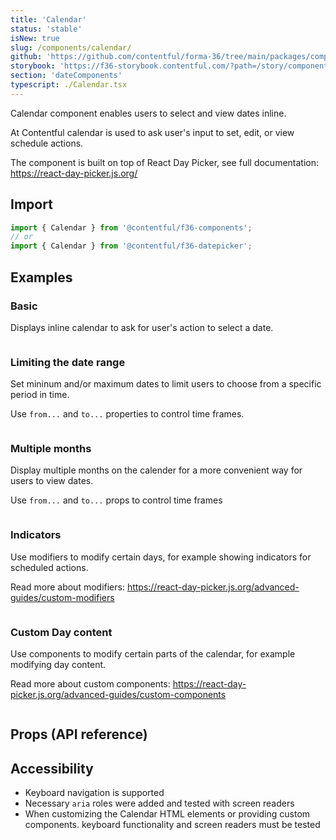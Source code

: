 ```yaml
---
title: 'Calendar'
status: 'stable'
isNew: true
slug: /components/calendar/
github: 'https://github.com/contentful/forma-36/tree/main/packages/components/datepicker/src/Calendar'
storybook: 'https://f36-storybook.contentful.com/?path=/story/components-datepicker-calendar--default'
section: 'dateComponents'
typescript: ./Calendar.tsx
---
```


Calendar component enables users to select and view dates inline.

At Contentful calendar is used to ask user's input to set, edit, or view schedule actions.

The component is built on top of React Day Picker, see full documentation: https://react-day-picker.js.org/

## Import

```jsx static=true
import { Calendar } from '@contentful/f36-components';
// or
import { Calendar } from '@contentful/f36-datepicker';
```

## Examples

### Basic

Displays inline calendar to ask for user's action to select a date.

```jsx file=../../examples/Calendar/Basic.tsx

```

### Limiting the date range

Set mininum and/or maximum dates to limit users to choose from a specific period in time.

Use `from...` and `to...` properties to control time frames.

```jsx file=../../examples/Calendar/LimitingTheDateRange.tsx

```

### Multiple months

Display multiple months on the calender for a more convenient way for users to view dates.

Use `from...` and `to...` props to control time frames

```jsx file=../../examples/Calendar/WithMultipleMonths.tsx

```

### Indicators

Use modifiers to modify certain days, for example showing indicators for scheduled actions.

Read more about modifiers: https://react-day-picker.js.org/advanced-guides/custom-modifiers

```jsx file=../../examples/Calendar/Indicator.tsx

```

### Custom Day content

Use components to modify certain parts of the calendar, for example modifying day content.

Read more about custom components: https://react-day-picker.js.org/advanced-guides/custom-components

```jsx file=../../examples/Calendar/CustomDayContent.tsx

```

## Props (API reference)

<PropsTable of="Calendar" />

## Accessibility

- Keyboard navigation is supported
- Necessary `aria` roles were added and tested with screen readers
- When customizing the Calendar HTML elements or providing custom components. keyboard functionality and screen readers must be tested
